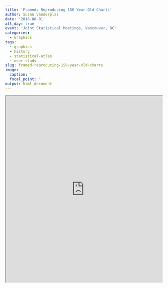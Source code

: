 ```yaml
---
title: 'Framed: Reproducing 150 Year Old Charts'
author: Susan Vanderplas
date: '2018-08-01'
all_day: true
event: 'Joint Statistical Meetings, Vancouver, BC'
categories:
  - Graphics 
tags:
  - graphics
  - history
  - statistical-atlas
  - user-study 
slug: framed-reproducing-150-year-old-charts 
image:
  caption: '' 
  focal_point: ''
output: html_document
---
```


<iframe src="https://srvanderplas.github.io/Presentations/JSM2018/Framed.html#1" height="600px" width = "100%"/>
 
